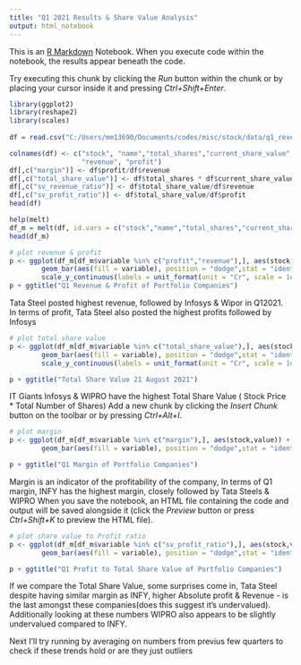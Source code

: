 ---
title: "Q1 2021 Results & Share Value Analysis"
output: html_notebook
---

This is an [R Markdown](http://rmarkdown.rstudio.com) Notebook. When you execute code within the notebook, the results appear beneath the code. 

Try executing this chunk by clicking the *Run* button within the chunk or by placing your cursor inside it and pressing *Ctrl+Shift+Enter*. 

```{r}
library(ggplot2)
library(reshape2)
library(scales)
 
df = read.csv("C:/Users/mm13690/Documents/codes/misc/stock/data/q1_revenue_profit_21082021.csv")
```



```{r}
colnames(df) <- c("stock", "name","total_shares","current_share_value", "quarter",
                  "revenue", "profit")
df[,c("margin")] <- df$profit/df$revenue
df[,c("total_share_value")] <- df$total_shares * df$current_share_value
df[,c("sv_revenue_ratio")] <- df$total_share_value/df$revenue
df[,c("sv_profit_ratio")] <- df$total_share_value/df$profit
head(df)
```


```{r}
help(melt)
df_m = melt(df, id.vars = c("stock","name","total_shares","current_share_value","quarter"))
head(df_m)
```


```{r}
# plot revenue & profit
p <- ggplot(df_m[df_m$variable %in% c("profit","revenue"),], aes(stock,value)) + 
        geom_bar(aes(fill = variable), position = "dodge",stat = "identity") +
        scale_y_continuous(labels = unit_format(unit = "Cr", scale = 1e-7))
p + ggtitle("Q1 Revenue & Profit of Portfolio Companies")
```
Tata Steel posted highest revenue, followed by Infosys & Wipor in Q12021. In terms of profit, Tata Steel also posted the highest profits followed by Infosys
```{r}
# plot total share value
p <- ggplot(df_m[df_m$variable %in% c("total_share_value"),], aes(stock,value)) + 
        geom_bar(aes(fill = variable), position = "dodge",stat = "identity") +
        scale_y_continuous(labels = unit_format(unit = "Cr", scale = 1e-7))

p + ggtitle("Total Share Value 21 August 2021")
```
IT Giants Infosys & WIPRO have the highest Total Share Value ( Stock Price * Total Number of Shares)
Add a new chunk by clicking the *Insert Chunk* button on the toolbar or by pressing *Ctrl+Alt+I*.
```{r}
# plot margin 
p <- ggplot(df_m[df_m$variable %in% c("margin"),], aes(stock,value)) + 
        geom_bar(aes(fill = variable), position = "dodge",stat = "identity")

p + ggtitle("Q1 Margin of Portfolio Companies")
```
Margin is an indicator of the profitability of the company, In terms of Q1 margin, INFY has the highest margin, closely followed by Tata Steels & WIPRO 
When you save the notebook, an HTML file containing the code and output will be saved alongside it (click the *Preview* button or press *Ctrl+Shift+K* to preview the HTML file).
```{r}
# plot share value to Profit ratio
p <- ggplot(df_m[df_m$variable %in% c("sv_profit_ratio"),], aes(stock,value)) + 
        geom_bar(aes(fill = variable), position = "dodge",stat = "identity")

p + ggtitle("Q1 Profit to Total Share Value of Portfolio Companies")
```
If we compare the Total Share Value, some surprises come in, Tata Steel despite having similar margin as INFY, higher Absolute profit & Revenue - is the last amongst these companies(does this suggest it's undervalued). Additionally looking at these numbers WIPRO also appears to be slightly undervalued compared to INFY. 

Next I'll try running by averaging on numbers from previus few quarters to check if these trends hold or are they just outliers

